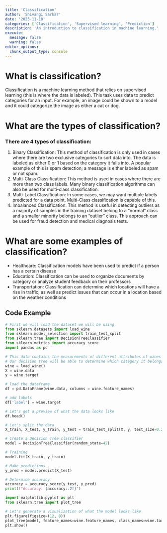 ```yaml
---
title: 'Classification'
author: 'Shivangi Sarkar'
date: '2023-11-18'
categories: ['Classification', 'Supervised learning', 'Prediction']
description: 'An introduction to classification in machine learning.'
execute: 
  message: false
  warning: false
editor_options: 
  chunk_output_type: console
---
```


# What is classification?

Classification is a machine learning method that relies on supervised learning (this is where the data is labeled). This task uses data to predict categories for an input. For example, an image could be shown to a model and it could categorize the image as either a cat or dog.

# What are the types of classification?

### There are 4 types of classification:

1. Binary Classification: This method of classification is only used in cases where there are two exclusive categories to sort data into. The data is labeled as either 0 or 1 based on the category it falls into. A popular example of this is spam detection; a message is either labeled as spam or not spam. 
2. Multi-Class Classification: This method is used in cases where there are more than two class labels. Many binary classification algorithms can also be used for multi-class classification.
3. Multi-Label Classification: In some cases, we may want multiple labels predicted for a data point. Multi-Class classification is capable of this. 
4. Imbalanced Classification: This method is useful in detecting outliers as a majority of samples in the training dataset belong to a “normal” class and a smaller minority belongs to an “outlier” class. This approach can be used for fraud detection and medical diagnosis tests.

# What are some examples of classification?

* Healthcare: Classification models have been used to predict if a person has a certain disease
* Education: Classification can be used to organize documents by category or analyze student feedback on their professors
* Transportation: Classification can determine which locations will have a rise in traffic, as well as predict issues that can occur in a location based on the weather conditions

## Code Example
```python
# First we will load the dataset we will be using.
from sklearn.datasets import load_wine
from sklearn.model_selection import train_test_split
from sklearn.tree import DecisionTreeClassifier
from sklearn.metrics import accuracy_score
import pandas as pd

# This data contains the measurements of different attributes of wines grown by three different cultivators in Italy.
# Our decision tree will be able to determine which category it belongs in based on the given measurements.
wine = load_wine()
X = wine.data
y = wine.target

# load the dataframe
df = pd.DataFrame(wine.data, columns = wine.feature_names)

# add labels
df['label'] = wine.target

# Let's get a preview of what the data looks like
df.head()
```
```python
# Let's split the data
X_train, X_test, y_train, y_test = train_test_split(X, y, test_size=0.2, random_state=42)

# Create a Decision Tree classifier
model = DecisionTreeClassifier(random_state=42)

# Training
model.fit(X_train, y_train)

# Make predictions
y_pred = model.predict(X_test)

# Determine accuracy
accuracy = accuracy_score(y_test, y_pred)
print(f"Accuracy: {accuracy:.2f}")
```
```python
import matplotlib.pyplot as plt
from sklearn.tree import plot_tree

# Let's generate a visualization of what the model looks like
plt.figure(figsize=(12, 8))
plot_tree(model, feature_names=wine.feature_names, class_names=wine.target_names.tolist(), filled=True, rounded=True)
plt.show()
```